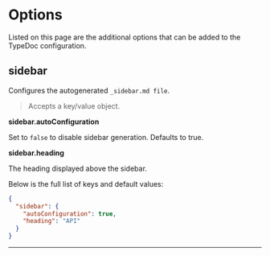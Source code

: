 
# Options

Listed on this page are the additional options that can be added to the TypeDoc configuration.

## sidebar

<Callout emoji="💡">Configures the autogenerated `_sidebar.md file`.</Callout>

> Accepts a key/value object.

**sidebar.autoConfiguration**

Set to `false` to disable sidebar generation. Defaults to true.

**sidebar.heading**

The heading displayed above the sidebar.

Below is the full list of keys and default values:


```json filename="typedoc.json"
{
  "sidebar": {
    "autoConfiguration": true,
    "heading": "API"
  }
}

```

___